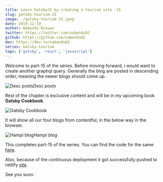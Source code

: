 ```yaml
---
title: Learn GatsbyJS by creating a tourism site -15
slug: gatsby-tourism-15
image: ./gatsby-tourism-15.jpeg
date: 2019-12-19
author: Nabendu Biswas
twitter: https://twitter.com/nabendu82
github: https://github.com/nabendu82
dev: https://dev.to/nabendu82
series: Gatsby-tourism
tags: ['gatsby', 'react', 'javascript']
---
```


Welcome to part-15 of the series. Before moving forward, i would want to create another graphql query. Generally the blog are posted in descending order, meaning the newer blogs should come up.

![Desc posts](https://ik.imagekit.io/thewebdev/GatsbyTourism/15/1_eQGVVi9nSZ.png)*Desc posts*

Rest of the chapter is exclusive content and will be in my upcoming book **Gatsby Cookbook**.

<div className={styles.image__small}>

![Gatsby Cookbook](https://res.cloudinary.com/dxkxvfo2o/image/upload/v1589892514/Gatsby_rnjo2t.png)

</div>

It will show all our four blogs from contentful, in the below way in the browser.

![Hampi blog](https://ik.imagekit.io/thewebdev/GatsbyTourism/15/6_19uWTI1tg.png)*Hampi blog*

This completes part-15 of the series. You can find the code for the same [here](https://github.com/nabendu82/gatsbyTourism).

Also, because of the continuous deployment it got successfully pushed to netlify [site](https://amazinghampi.netlify.com/).

See you soon.
